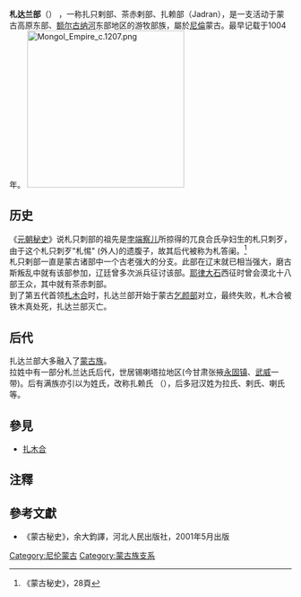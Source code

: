 {{蒙古历史}}
'''札达兰部'''（{{mong|m=ᠵ‍ᠠ‍ᠳ᠋‍ᠠ‍᠊ᠷ‍ᠠ‍᠊ᠨ|k=Жадаран}}）
，一称扎只剌部、茶赤剌部、扎赖部（Jadran），是一支活动于蒙古高原东部、[[额尔古纳河|额尔古纳河]]东部地区的游牧部族，屬於[[尼倫|尼倫]]蒙古。最早记载于1004年。
[[File:Mongol_Empire_c.1207.png|280px]]

== 历史 ==
《[[元朝秘史|元朝秘史]]》说札只刺部的祖先是[[孛端察儿|孛端察儿]]所掠得的兀良合氏孕妇生的札只刺歹，由于这个札只刺歹"札惕" (外人)的遗腹子，故其后代被称为札答阑。<ref>《蒙古秘史》，28頁</ref><br />
札只剌部一直是蒙古诸部中一个古老强大的分支。此部在辽末就已相当强大，磨古斯叛乱中就有该部参加，辽廷曾多次派兵征讨该部。[[耶律大石|耶律大石]]西征时曾会漠北十八部王众，其中就有茶赤刺部。<br />
到了第五代首领[[札木合|札木合]]时，扎达兰部开始于蒙古[[乞颜部|乞颜部]]对立，最终失败，札木合被铁木真处死，扎达兰部灭亡。

== 后代 ==
扎达兰部大多融入了[[蒙古族|蒙古族]]。<br />
拉姓中有一部分札兰达氏后代，世居锡喇塔拉地区(今甘肃张掖[[永固镇|永固镇]]、[[武威|武威]]一带)。后有满族亦引以为姓氏，改称扎赖氏 （{{lang-mnc|ᠵᠠᠯᠠᡳ <br />ᡥᠠᠯᠠ|z=Jalai hala}}），后多冠汉姓为拉氏、剌氏、喇氏等。

== 參見 ==
* [[扎木合|扎木合]]
== 注釋 ==
{{reflist}}
== 參考文獻 ==
* 《蒙古秘史》，余大鈞譯，河北人民出版社，2001年5月出版

{{FiveDynasties-song-liao-jin}}
{{China-hist-stub}}
[[Category:尼伦蒙古|Category:尼伦蒙古]]
[[Category:蒙古族支系|Category:蒙古族支系]]